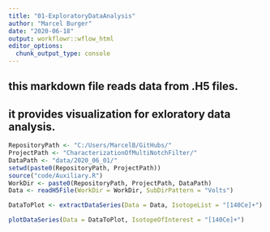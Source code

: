 ```yaml
---
title: "01-ExploratoryDataAnalysis"
author: "Marcel Burger"
date: "2020-06-18"
output: workflowr::wflow_html
editor_options:
  chunk_output_type: console
---
```


## this markdown file reads data from .H5 files.
## it provides visualization for exloratory data analysis.

```r
RepositoryPath <- "C:/Users/MarcelB/GitHubs/"
ProjectPath <- "CharacterizationOfMultiNotchFilter/"
DataPath <- "data/2020_06_01/"
setwd(paste0(RepositoryPath, ProjectPath))
source("code/Auxiliary.R")
WorkDir <- paste0(RepositoryPath, ProjectPath, DataPath)
Data <- readH5File(WorkDir = WorkDir, SubDirPattern = "Volts")
```

```r
DataToPlot <- extractDataSeries(Data = Data, IsotopeList = "[140Ce]+")
```

```r
plotDataSeries(Data = DataToPlot, IsotopeOfInterest = "[140Ce]+")
```

